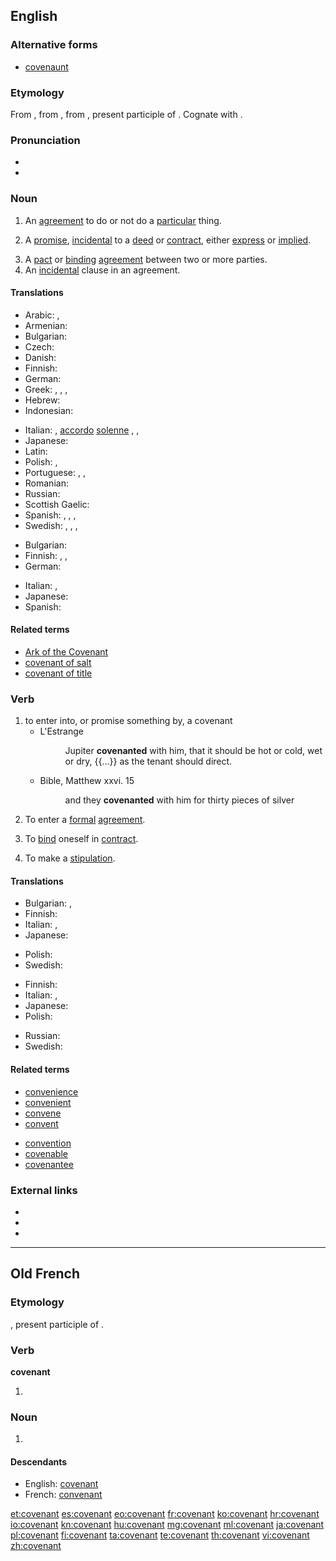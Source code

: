 ==English==
{{wikipedia}}

===Alternative forms===
* [[covenaunt]] {{qualifier|obsolete}}

===Etymology===
From {{etyl|enm|en}}, from {{etyl|fro|en}} {{term|lang=fro|covenant||agreement}}, from {{etyl|la|en}} {{term|lang=la|conveniens||agreeing, [[agreeable]], suitable, convenient}}, present participle of {{term/t|la|conveniō||to agree}}. Cognate with {{term|convenient|lang=en}}.

===Pronunciation===
* {{IPA|/ˈkʌv.ən.ənt/}}
* {{audio|en-us-covenant.ogg|Audio (US)}}

===Noun===
{{en-noun}}

# {{context|legal|lang=en}} An [[agreement]] to do or not do a [[particular]] thing.
# {{context|legal|lang=en}} A [[promise]], [[incidental]] to a [[deed]] or [[contract]], either [[express]] or [[implied]].
# A [[pact]] or [[binding]] [[agreement]] between two or more parties.
# An [[incidental]] clause in an agreement.

====Translations====
{{trans-top|binding agreement}}
* Arabic: {{t|ar|ميثاق|m|sc=Arab}}, {{t|ar|عهد|m|sc=Arab}}
* Armenian: {{t|hy|ուխտ|tr=uxt}}
* Bulgarian: {{t+|bg|договор|m}}
* Czech: {{t+|cs|dohoda|f}}
* Danish: {{t|da|pagt}}
* Finnish: {{t|fi|sitoumus}}
* German: {{t+|de|Zusage}}
* Greek: {{t+|el|συμφωνία|f|sc=Grek}}, {{t+|el|σύμφωνο|n|sc=Grek}}, {{t+|el|συνθήκη|f|sc=Grek}}, {{t+|el|σύμβαση|f|sc=Grek}}
* Hebrew: {{t+|he|ברית|f|tr=brit}}
* Indonesian: {{t+|id|perjanjian}}
{{trans-mid}}
* Italian: {{t+|it|patto|m}}, [[accordo]] [[solenne]] {{g|m}}, {{t+|it|contratto|m}}, {{t+|it|convenzione|f}}
* Japanese: {{t+|ja|誓約|tr=seiyaku|sc=Jpan}}
* Latin: {{t|la|pactiō|f}}
* Polish: {{t+|pl|ugoda|f}}, {{t+|pl|umowa|f}}
* Portuguese: {{t+|pt|pacto|m}}, {{t+|pt|contrato|m}}, {{t+|pt|promessa|f}}
* Romanian: {{t+|ro|legământ}}
* Russian: {{t+|ru|договор|m|tr=dogovór}}
* Scottish Gaelic: {{t|gd|cùmhnant|m}}
* Spanish: {{t+|es|convenio|m}}, {{t+|es|contrato|m}}, {{t+|es|alianza|f}}, {{t+|es|pacto|m}}
* Swedish: {{t+|sv|pakt|c}}, {{t+|sv|överenskommelse|c}}, {{t+|sv|förbund|n}}, {{t+|sv|avtal|n}}
{{trans-bottom}}

{{trans-top|incidental clause}}
* Bulgarian: {{t+|bg|спогодба|f}}
* Finnish: {{t+|fi|ehto}}, {{t|fi|sopimusehto}}, {{t+|fi|sopimusvakuus}}
* German: {{t+|de|Zusage}}
{{trans-mid}}
* Italian: {{t|it|clausola accessoria|f}}, {{t|it|clausola secondaria|f}}
* Japanese: {{t|ja|特約|tr=tokuyaku|sc=Jpan}}
* Spanish: {{t+|es|cláusula|f}}
{{trans-bottom}}

====Related terms====
* [[Ark of the Covenant]]
* [[covenant of salt]]
* [[covenant of title]]

===Verb===
{{en-verb}}

# to enter into, or promise something by, a covenant
#* L'Estrange
#*: Jupiter '''covenanted''' with him, that it should be hot or cold, wet or dry, {{...}} as the tenant should direct.
#* Bible, Matthew xxvi. 15
#*: and they '''covenanted''' with him for thirty pieces of silver
# {{context|legal|lang=en}} To enter a [[formal]] [[agreement]].
# {{context|legal|lang=en}} To [[bind]] oneself in [[contract]].
# {{context|legal|lang=en}} To make a [[stipulation]].

====Translations====
{{trans-top|to enter into a covenant}}
* Bulgarian: {{t|bg|споразумявам се}}, {{t|bg|договарям се}}
* Finnish: {{t+|fi|sitoutua}}
* Italian: {{t+|it|accordarsi}}, {{t+|it|impegnarsi}}
* Japanese: {{t|ja|約束する|tr=yakusokusuru|sc=Jpan}}
{{trans-mid}}
* Polish: {{t+|pl|umówić się}}
* Swedish: {{t+|sv|avtala}}
{{trans-bottom}}

{{trans-top|to enter a formal agreement}}
* Finnish: {{t+|fi|sitoutua}}
* Italian: {{t+|it|stipulare}}, {{t|it|convenire}}
* Japanese: {{t|ja|契約する|tr=keiyakusuru|sc=Jpan}}
* Polish: {{t|pl|zawrzeć umowę}}
{{trans-mid}}
* Russian: {{t|ru|заключать соглашение}}
* Swedish: {{t+|sv|avtala}}
{{trans-bottom}}

====Related terms====
{{top2}}
* [[convenience]]
* [[convenient]]
* [[convene]]
* [[convent]]
{{mid2}}
* [[convention]]
* [[covenable]]
* [[covenantee]]
{{bottom}}

===External links===
* {{R:Webster 1913}}
* {{R:Century 1911}}
* {{R:OneLook}}

----

==Old French==

===Etymology===
{{etyl|la|fro}} {{term|lang=la|conveniens||agreeing, [[agreeable]], suitable, convenient}}, present participle of {{term/t|la|conveniō||to agree}}.

===Verb===
'''covenant'''

# {{present participle of|covenir|lang=fro}}

===Noun===
{{fro-noun|m}}

# {{l/en|covenant}}

====Descendants====
* English: [[#English|covenant]]
* French: [[convenant]]

[[et:covenant]]
[[es:covenant]]
[[eo:covenant]]
[[fr:covenant]]
[[ko:covenant]]
[[hr:covenant]]
[[io:covenant]]
[[kn:covenant]]
[[hu:covenant]]
[[mg:covenant]]
[[ml:covenant]]
[[ja:covenant]]
[[pl:covenant]]
[[fi:covenant]]
[[ta:covenant]]
[[te:covenant]]
[[th:covenant]]
[[vi:covenant]]
[[zh:covenant]]